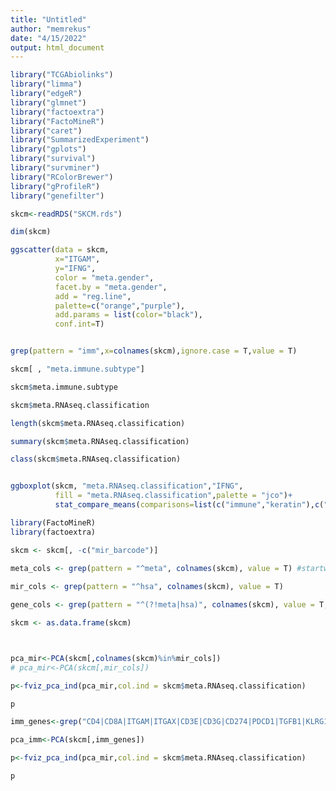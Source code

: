 ---
title: "Untitled"
author: "memrekus"
date: "4/15/2022"
output: html_document
---

```{r}
library("TCGAbiolinks")
library("limma")
library("edgeR")
library("glmnet")
library("factoextra")
library("FactoMineR")
library("caret")
library("SummarizedExperiment")
library("gplots")
library("survival")
library("survminer")
library("RColorBrewer")
library("gProfileR")
library("genefilter")
```


```{r}

skcm<-readRDS("SKCM.rds")

dim(skcm)

ggscatter(data = skcm, 
          x="ITGAM", 
          y="IFNG",
          color = "meta.gender",
          facet.by = "meta.gender",
          add = "reg.line",
          palette=c("orange","purple"),
          add.params = list(color="black"),
          conf.int=T)


grep(pattern = "imm",x=colnames(skcm),ignore.case = T,value = T)

skcm[ , "meta.immune.subtype"]

skcm$meta.immune.subtype

skcm$meta.RNAseq.classification

length(skcm$meta.RNAseq.classification)

summary(skcm$meta.RNAseq.classification)

class(skcm$meta.RNAseq.classification)


ggboxplot(skcm, "meta.RNAseq.classification","IFNG",
          fill = "meta.RNAseq.classification",palette = "jco")+
          stat_compare_means(comparisons=list(c("immune","keratin"),c("immune","MITF-low")))
```


```{r}

library(FactoMineR)
library(factoextra)

skcm <- skcm[, -c("mir_barcode")]
 
meta_cols <- grep(pattern = "^meta", colnames(skcm), value = T) #startwithmeta

mir_cols <- grep(pattern = "^hsa", colnames(skcm), value = T)

gene_cols <- grep(pattern = "^(?!meta|hsa)", colnames(skcm), value = T, perl = T)

skcm <- as.data.frame(skcm)



pca_mir<-PCA(skcm[,colnames(skcm)%in%mir_cols])
# pca_mir<-PCA(skcm[,mir_cols])

p<-fviz_pca_ind(pca_mir,col.ind = skcm$meta.RNAseq.classification)

p

imm_genes<-grep("CD4|CD8A|ITGAM|ITGAX|CD3E|CD3G|CD274|PDCD1|TGFB1|KLRG1|TCF1|TOX2|LAG3|HAVCR|TIMD3|IFIT1|IFIT2|JAK1|JAK2|STAT1|STAT3|STAT2|STAT5|MAPK14|PIK3CA",gene_cols,value = T,ignore.case = T)

pca_imm<-PCA(skcm[,imm_genes])

p<-fviz_pca_ind(pca_mir,col.ind = skcm$meta.RNAseq.classification)

p

```


